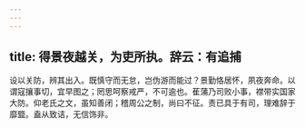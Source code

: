 ```yaml
---
---
---
```

title: 得景夜越关，为吏所执。辞云：有追捕
---



设以关防，辨其出入。既慎守而无怠，岂伪游而能过？景勤恪居怀，夙夜奔命。以谓寇攘事切，宜早图之；罔思呵察戒严，不可逾也。萑蒲乃司败小事，襟带实国家大防。仰老氏之文，虽知善闭；稽周公之制，尚曰不征。责已具于有司，理难辞于靡盬。盍从致诘，无信饰非。